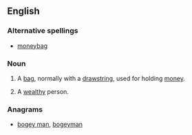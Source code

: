 {{also|moneybag}}
==English==

===Alternative spellings===
* [[moneybag]]

===Noun===
{{en-noun}}

# A [[bag]], normally with a [[drawstring]], used for holding [[money]].
# {{in plural}} A [[wealthy]] person.

===Anagrams===
* [[bogey man#English|bogey man]], [[bogeyman#English|bogeyman]]